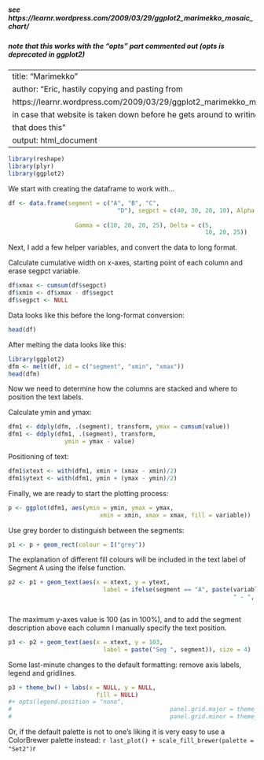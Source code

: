 ##### see https://learnr.wordpress.com/2009/03/29/ggplot2_marimekko_mosaic_chart/
##### note that this works with the "opts" part commented out (opts is deprecated in ggplot2)

---
title: "Marimekko"
author: "Eric, hastily copying and pasting from
  https://learnr.wordpress.com/2009/03/29/ggplot2_marimekko_mosaic_chart/
  in case that website is taken down before he gets around to writing a function
  that does this"
output: html_document
---


```r
library(reshape)
library(plyr)
library(ggplot2)
```

We start with creating the dataframe to work with…
```r
df <- data.frame(segment = c("A", "B", "C",
                               "D"), segpct = c(40, 30, 20, 10), Alpha = c(60,
                                                                           40, 30, 25), Beta = c(25, 30, 30, 25),
                   Gamma = c(10, 20, 20, 25), Delta = c(5,
                                                        10, 20, 25))
```
Next, I add a few helper variables, and convert the data to long format.

Calculate cumulative width on x-axes, starting point of each column and erase segpct variable.
```r
df$xmax <- cumsum(df$segpct)
df$xmin <- df$xmax - df$segpct
df$segpct <- NULL
```
Data looks like this before the long-format conversion:
```r
head(df)
```
After melting the data looks like this:
```r
library(ggplot2)
dfm <- melt(df, id = c("segment", "xmin", "xmax"))
head(dfm)
```
Now we need to determine how the columns are stacked and where to position the text labels.

Calculate ymin and ymax:
```r
dfm1 <- ddply(dfm, .(segment), transform, ymax = cumsum(value))
dfm1 <- ddply(dfm1, .(segment), transform,
                ymin = ymax - value)
```
Positioning of text:
```r
dfm1$xtext <- with(dfm1, xmin + (xmax - xmin)/2)
dfm1$ytext <- with(dfm1, ymin + (ymax - ymin)/2)
```
Finally, we are ready to start the plotting process:
```r
p <- ggplot(dfm1, aes(ymin = ymin, ymax = ymax,
                          xmin = xmin, xmax = xmax, fill = variable))
```
Use grey border to distinguish between the segments:
```r
p1 <- p + geom_rect(colour = I("grey"))
```

The explanation of different fill colours will be included in the text label of Segment A using the ifelse function.
```r
p2 <- p1 + geom_text(aes(x = xtext, y = ytext,
                           label = ifelse(segment == "A", paste(variable,
                                                                " - ", value, "%", sep = ""), paste(value,
                                                                                                    "%", sep = ""))), size = 3.5)
```
The maximum y-axes value is 100 (as in 100%), and to add the segment description above each column I manually specify the text position.
```r
p3 <- p2 + geom_text(aes(x = xtext, y = 103,
                           label = paste("Seg ", segment)), size = 4)
```
Some last-minute changes to the default formatting: remove axis labels, legend and gridlines.
```r
p3 + theme_bw() + labs(x = NULL, y = NULL,
                         fill = NULL) 
#+ opts(legend.position = "none",
#                                             panel.grid.major = theme_line(colour = NA),
#                                             panel.grid.minor = theme_line(colour = NA))
```
Or, if the default palette is not to one’s liking it is very easy to use a ColorBrewer palette instead:
```r
last_plot() + scale_fill_brewer(palette = "Set2")
```r
